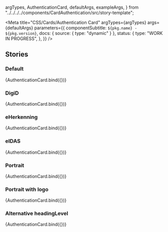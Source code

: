 
  argTypes,
  AuthenticationCard,
  defaultArgs,
  exampleArgs,
} from "../../../../components/CardAuthentication/src/story-template";

<Meta
  title="CSS/Cards/Authentication Card"
  argTypes={argTypes}
  args={defaultArgs}
  parameters={{
    componentSubtitle: `${pkg.name} - ${pkg.version}`,
    docs: { source: { type: "dynamic" } },
    status: {
      type: "WORK IN PROGRESS",
    },
  }}
/>

<Description markdown={readme} />

## Stories

### Default

<Canvas>
  <Story name="Default" args={exampleArgs}>
    {AuthenticationCard.bind({})}
  </Story>
</Canvas>

### DigiD

<Canvas>
  <Story name="DigiD" args={{ ...exampleArgs, authProvider: "DigiD" }}>
    {AuthenticationCard.bind({})}
  </Story>
</Canvas>

### eHerkenning

<Canvas>
  <Story name="eHerkenning" args={{ ...exampleArgs, authProvider: "eHerkenning" }}>
    {AuthenticationCard.bind({})}
  </Story>
</Canvas>

### eIDAS

<Canvas>
  <Story name="eIDAS" args={{ ...exampleArgs, authProvider: "eIDAS" }}>
    {AuthenticationCard.bind({})}
  </Story>
</Canvas>

### Portrait

<Canvas>
  <Story name="Portrait" args={{ ...exampleArgs, portrait: true }}>
    {AuthenticationCard.bind({})}
  </Story>
</Canvas>

### Portrait with logo

<Canvas>
  <Story name="Portrait with logo" args={{ ...exampleArgs, authProvider: "DigiD", portrait: true }}>
    {AuthenticationCard.bind({})}
  </Story>
</Canvas>

### Alternative headingLevel

<Canvas>
  <Story name="Alternative Headinglevel" args={{ ...exampleArgs, headingLevel: 2 }}>
    {AuthenticationCard.bind({})}
  </Story>
</Canvas>
